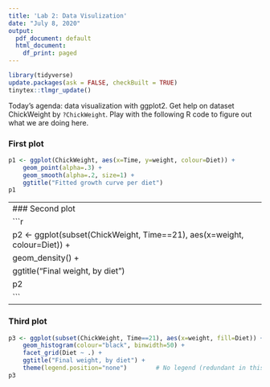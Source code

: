 ```yaml
---
title: 'Lab 2: Data Visulization'
date: "July 8, 2020"
output:
  pdf_document: default
  html_document:
    df_print: paged
---
```

```r
library(tidyverse)
update.packages(ask = FALSE, checkBuilt = TRUE)
tinytex::tlmgr_update()
```


Today's agenda: data visualization with ggplot2. Get help on dataset ChickWeight by `?ChickWeight`. Play with the following R code to figure out what we are doing here.

### First plot
```r
p1 <- ggplot(ChickWeight, aes(x=Time, y=weight, colour=Diet)) +
    geom_point(alpha=.3) +
    geom_smooth(alpha=.2, size=1) +
    ggtitle("Fitted growth curve per diet")
p1
```
----
### Second plot
```r
p2 <- ggplot(subset(ChickWeight, Time==21), aes(x=weight, colour=Diet)) +
    geom_density() +
    ggtitle("Final weight, by diet")
p2
```
----
### Third plot
```r
p3 <- ggplot(subset(ChickWeight, Time==21), aes(x=weight, fill=Diet)) +
    geom_histogram(colour="black", binwidth=50) +
    facet_grid(Diet ~ .) +
    ggtitle("Final weight, by diet") +
    theme(legend.position="none")        # No legend (redundant in this graph)
p3
```


